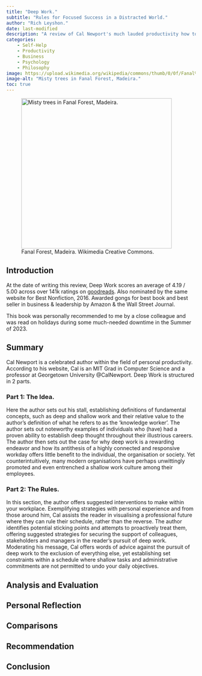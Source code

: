 ```yaml
---
title: "Deep Work."
subtitle: "Rules for Focused Success in a Distracted World."
author: "Rich Leyshon."
date: last-modified
description: "A review of Cal Newport's much lauded productivity how to guide."
categories:        
    - Self-Help
    - Productivity
    - Business
    - Psychology
    - Philosophy 
image: https://upload.wikimedia.org/wikipedia/commons/thumb/0/0f/Fanal%2C_Seixal%2C_Madeira_-_2021-09-19_-_IMG_7200.jpg/800px-Fanal%2C_Seixal%2C_Madeira_-_2021-09-19_-_IMG_7200.jpg?20220630234019
image-alt: "Misty trees in Fanal Forest, Madeira."
toc: true
---
```


<figure class=center>
  <img class=shaded_box src=https://upload.wikimedia.org/wikipedia/commons/thumb/0/0f/Fanal%2C_Seixal%2C_Madeira_-_2021-09-19_-_IMG_7200.jpg/800px-Fanal%2C_Seixal%2C_Madeira_-_2021-09-19_-_IMG_7200.jpg?20220630234019 alt="Misty trees in Fanal Forest, Madeira." width=400px>
  <figcaption>Fanal Forest, Madeira. Wikimedia Creative Commons.</figcaption>
</figure>

## Introduction

At the date of writing this review, Deep Work scores an average of 4.19 / 5.00
across over 141k ratings on
[goodreads](https://www.goodreads.com/en/book/show/25744928). Also nominated by
the same website for Best Nonfiction, 2016. Awarded gongs for best book and
best seller in business & leadership by Amazon & the Wall Street Journal. 

This book was personally recommended to me by a close colleague and was read
on holidays during some much-needed downtime in the Summer of 2023. 

## Summary

Cal Newport is a celebrated author within the field of personal productivity.
According to his website, Cal is an MIT Grad in Computer Science and a
professor at Georgetown University @CalNewport. Deep Work is structured in 2
parts.

### Part 1: The Idea.

Here the author sets out his stall, establishing definitions of fundamental
concepts, such as deep and shallow work and their relative value to the author's
definition of what he refers to as the 'knowledge worker'. The author sets out
noteworthy examples of individuals who (have) had a proven ability to
establish deep thought throughout their illustrious careers. The author then
sets out the case for why deep work is a rewarding endeavor and how its
antithesis of a highly connected and responsive workday offers little benefit
to the individual, the organisation or society. Yet counterintuitively, many
modern organisations have perhaps unwittingly promoted and even entrenched a 
shallow work culture among their employees.

### Part 2: The Rules.

In this section, the author offers suggested interventions to make within your
workplace. Exemplifying strategies with personal experience and from those
around him, Cal assists the reader in visualising a professional future where
they can rule their schedule, rather than the reverse. The author identifies
potential sticking points and attempts to proactively treat them, offering
suggested strategies for securing the support of colleagues, stakeholders and
managers in the reader's pursuit of deep work. Moderating his message, Cal
offers words of advice against the pursuit of deep work to the exclusion of 
everything else, yet establishing set constraints within a schedule where
shallow tasks and administrative commitments are not permitted to undo your
daily objectives.

## Analysis and Evaluation

## Personal Reflection

## Comparisons

## Recommendation

## Conclusion 

